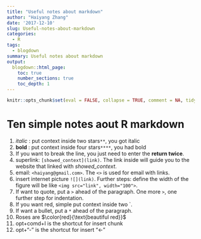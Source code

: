 ```yaml
---
title: "Useful notes about markdown"
author: "Haiyang Zhang"
date: '2017-12-10'
slug: Useful-notes-about-markdown
categories:
  - R
tags:
  - blogdown
summary: Useful notes about markdown
output:
  blogdown::html_page:
    toc: true
    number_sections: true
    toc_depth: 1
---
```


```r
knitr::opts_chunk$set(eval = FALSE, collapse = TRUE, comment = NA, tidy = FALSE)
```


# Ten simple notes aout R markdown


 1. *italic* : put context inside two stars`**`, you got italic
 2. **bold** : put context inside four stars`****`, you had bold
 3. If you want to break the line, you just need to enter the **return twice**.
 4. superlink: `[showed_context](link)`. The link inside will guide you to the website that linked with *showed_context*.
 5. email: `<haiyang@gmail.com>`. The `<>` is used for email with links.
 6. insert internet picture `![](link)`. Further steps: define the width of the figure will be like `<img src="link", width="100">`.
 7. If want to quote, put a `>` ahead of the paragraph. One more `>`, one further step for indentation.
 8. If you want red, simple put context inside two `.
 9. If want a bullet, put a `*` ahead of the paragraph. 
 10. Roses are $\color{red}{\text{beautiful red}}$
 11. opt+comd+I is the shortcut for insert chunk
 12. opt+"-" is the shortcut for insert "<-"

    
    
 
